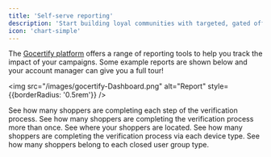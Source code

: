 ```yaml
---
title: 'Self-serve reporting'
description: 'Start building loyal communities with targeted, gated offers.'
icon: 'chart-simple'
---
```


The [Gocertify platform](https://secure.gocertify.me/dashboard) offers a range of reporting tools to help you track the impact of your campaigns. Some example reports are shown below and your account manager can give you a full tour!

<img src="/images/gocertify-Dashboard.png" alt="Report" style={{borderRadius: '0.5rem'}} />

<CardGroup cols={2}>
  <Card title="Funnel Analysis" img="/images/dashboardShopperFunnel.png">
    See how many shoppers are completing each step of the verification process.
  </Card>
  <Card title="Repeat Verification" img="/images/dashboardVerificationStatus.png">
    See how many shoppers are completing the verification process more than once.
  </Card>
  <Card title="Country Breakdown" img="/images/dashboardVerificationByCountry.png">
    See where your shoppers are located.
  </Card>
  <Card title="Device Breakdown" img="/images/dashboardDeviceType.png">
    See how many shoppers are completing the verification process via each device type.
  </Card>
  <Card title="Verification Type" img="/images/dashboardVerificationType.png">
    See how many shoppers belong to each closed user group type.
  </Card>
</CardGroup>